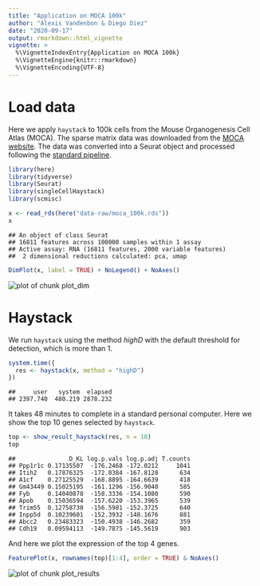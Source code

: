 ```yaml
---
title: "Application on MOCA 100k"
author: "Alexis Vandenbon & Diego Diez"
date: "2020-09-17"
output: rmarkdown::html_vignette
vignette: >
  %\VignetteIndexEntry{Application on MOCA 100k}
  %\VignetteEngine{knitr::rmarkdown}
  %\VignetteEncoding{UTF-8}
---
```





# Load data

Here we apply `haystack` to 100k cells from the Mouse Organogenesis Cell Atlas (MOCA). The sparse matrix data was downloaded from the [MOCA website](https://oncoscape.v3.sttrcancer.org/atlas.gs.washington.edu.mouse.rna/landing). The data was converted into a Seurat object and processed following the [standard pipeline](https://satijalab.org/seurat/v3.2/pbmc3k_tutorial.html).


```r
library(here)
library(tidyverse)
library(Seurat)
library(singleCellHaystack)
library(scmisc)
```



```r
x <- read_rds(here("data-raw/moca_100k.rds"))
x
```

```
## An object of class Seurat 
## 16811 features across 100000 samples within 1 assay 
## Active assay: RNA (16811 features, 2000 variable features)
##  2 dimensional reductions calculated: pca, umap
```



```r
DimPlot(x, label = TRUE) + NoLegend() + NoAxes()
```

<img src="figure/plot_dim-1.png" title="plot of chunk plot_dim" alt="plot of chunk plot_dim" style="display: block; margin: auto;" />
 
 
# Haystack

We run `haystack` using the method _highD_ with the default threshold for detection, which is more than 1.



```r
system.time({
  res <- haystack(x, method = "highD")
})
```



```
##     user   system  elapsed 
## 2397.740  480.219 2878.232
```


It takes 48 minutes to complete in a standard personal computer. Here we show the top 10 genes selected by `haystack`.


```r
top <- show_result_haystack(res, n = 10)
top
```

```
##               D_KL log.p.vals log.p.adj T.counts
## Ppp1r1c 0.17135507  -176.2468 -172.0212     1041
## Itih2   0.17876325  -172.0384 -167.8128      634
## A1cf    0.27125529  -168.8895 -164.6639      418
## Gm43449 0.15025195  -161.1296 -156.9040      585
## Fyb     0.14040878  -158.3336 -154.1080      590
## Apob    0.15036594  -157.6220 -153.3965      539
## Trim55  0.12758730  -156.5981 -152.3725      640
## Inpp5d  0.10239601  -152.3932 -148.1676      881
## Abcc2   0.23483323  -150.4938 -146.2682      359
## Cdh19   0.09594113  -149.7875 -145.5619      903
```

And here we plot the expression of the top 4 genes.


```r
FeaturePlot(x, rownames(top)[1:4], order = TRUE) & NoAxes()
```

<img src="figure/plot_results-1.png" title="plot of chunk plot_results" alt="plot of chunk plot_results" style="display: block; margin: auto;" />


